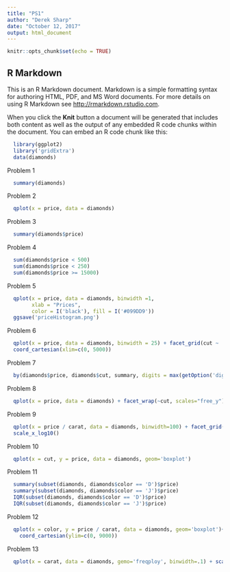 ```yaml
---
title: "PS1"
author: "Derek Sharp"
date: "October 12, 2017"
output: html_document
---
```


```r
knitr::opts_chunk$set(echo = TRUE)
```

## R Markdown

This is an R Markdown document. Markdown is a simple formatting syntax for authoring HTML, PDF, and MS Word documents. For more details on using R Markdown see <http://rmarkdown.rstudio.com>.

When you click the **Knit** button a document will be generated that includes both content as well as the output of any embedded R code chunks within the document. You can embed an R code chunk like this:

```r
  library(ggplot2)
  library('gridExtra')
  data(diamonds)
```

Problem 1

```r
  summary(diamonds)
```

Problem 2
```r
  qplot(x = price, data = diamonds)
```

Problem 3
```r
  summary(diamonds$price)
```

Problem 4
```r
  sum(diamonds$price < 500)
  sum(diamonds$price < 250)
  sum(diamonds$price >= 15000)
```

Problem 5
```r
  qplot(x = price, data = diamonds, binwidth =1,
        xlab = "Prices",
        color = I('black'), fill = I('#099DD9'))
  ggsave('priceHistogram.png')
```

Problem 6
```r
  qplot(x = price, data = diamonds, binwidth = 25) + facet_grid(cut ~ .) +
  coord_cartesian(xlim=c(0, 5000))
```

Problem 7
```r
  by(diamonds$price, diamonds$cut, summary, digits = max(getOption('digits')))
```

Problem 8
```r
  qplot(x = price, data = diamonds) + facet_wrap(~cut, scales="free_y")
```

Problem 9
```r
  qplot(x = price / carat, data = diamonds, binwidth=100) + facet_grid(cut ~ .) +
  scale_x_log10()
```

Problem 10
```r
  qplot(x = cut, y = price, data = diamonds, geom='boxplot')
```

Problem 11
```r
  summary(subset(diamonds, diamonds$color == 'D')$price)
  summary(subset(diamonds, diamonds$color == 'J')$price)
  IQR(subset(diamonds, diamonds$color == 'D')$price)
  IQR(subset(diamonds, diamonds$color == 'J')$price)
```

Problem 12
```r
  qplot(x = color, y = price / carat, data = diamonds, geom='boxplot')+
    coord_cartesian(ylim=c(0, 9000))
```

Problem 13
```r
  qplot(x = carat, data = diamonds, gemo='freqploy', binwidth=.1) + scale_x_continuous()
```